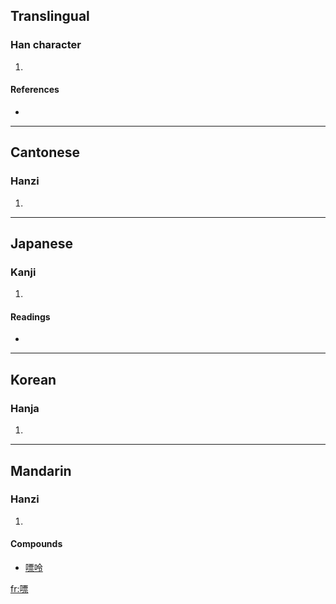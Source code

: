 ==Translingual==

===Han character===
{{Han char|rn=30|rad=口|as=11|sn=14|four=6109<sub>1</sub>|canj=口一田火 (RMWF)}}

# {{defn|Han|sort=口11}}

====References====
* {{Han ref|kx=0205.130|dkj=04182|dj=0428.070|hdz=10675.010|uh=560C|ud=22028|bh=E149|bd=57673}}

----

==Cantonese==

===Hanzi===
{{yue-hanzi|jyut=|y=piu3}}

# {{defn|Cantonese|sort=口11}}

----

==Japanese==

===Kanji===
{{ja-kanji|grade=|rs=口11}}

# {{defn|Japanese|sort=口11}}

====Readings====
* {{ja-readings|on=[[ひょう]] (hyō)|kun=[[はやい]] (hayai), [[ゆれる]] (yureru), [[みだれる]] (midareru)}}

----

==Korean==

===Hanja===
{{ko-hanja|hangeul=표|rv=pyo|mr=p'yo}}

# {{defn|Korean|sort=口11}}

----

==Mandarin==

===Hanzi===
{{cmn-hanzi|pin=[[piāo]] ([[piao1]])|wg=p'iao<sup>1</sup>}}

# {{defn|Mandarin|sort=口11}}

====Compounds====
* [[嘌呤]]

[[fr:嘌]]